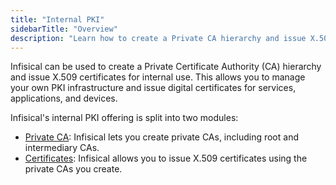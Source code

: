 ```yaml
---
title: "Internal PKI"
sidebarTitle: "Overview"
description: "Learn how to create a Private CA hierarchy and issue X.509 certificates."
---
```


Infisical can be used to create a Private Certificate Authority (CA) hierarchy and issue X.509 certificates for internal use. This allows you to manage your own PKI infrastructure and issue digital certificates for services, applications, and devices.

Infisical's internal PKI offering is split into two modules:

- [Private CA](/documentation/platform/pki/private-ca): Infisical lets you create private CAs, including root and intermediary CAs.
- [Certificates](/documentation/platform/pki/certificates): Infisical allows you to issue X.509 certificates using the private CAs you create.
